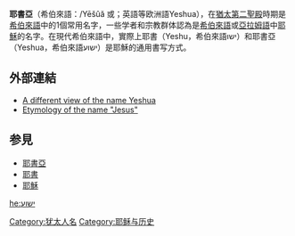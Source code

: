 '''耶書亞'''（希伯來語：{{lang-he|יֵשׁוּעַ}}/Yēšûă 或{{rtl-lang|he|ישוע}}；英語等欧洲語Yeshua），在[[猶太|猶太]][[第二聖殿|第二聖殿]]時期是[[希伯來語|希伯來語]]中的1個常用名字，一些学者和宗教群体認為是[[希伯來語|希伯來語]]或[[亞拉姆語|亞拉姆語]]中[[耶穌|耶穌]]的名字。在現代希伯來語中，實際上耶書（Yeshu，希伯來語ישו）和耶書亞（Yeshua，希伯來語ישוע）是耶穌的通用書写方式。

==外部連結==
*[https://web.archive.org/web/20090602215657/http://www.seekgod.ca/htwhatsinaname.htm A different view of the name Yeshua] 
*[https://web.archive.org/web/20090305125630/http://www.hadavar.net/nameofjesus.html Etymology of the name "Jesus"]

==参見==
*[[耶書亞|耶書亞]]
*[[耶書|耶書]]
*[[耶穌|耶穌]]

{{Name-stub}}

[[Category:犹太人名|Category:犹太人名]]
[[Category:耶稣与历史|Category:耶稣与历史]]

[[he:ישוע|he:ישוע]]